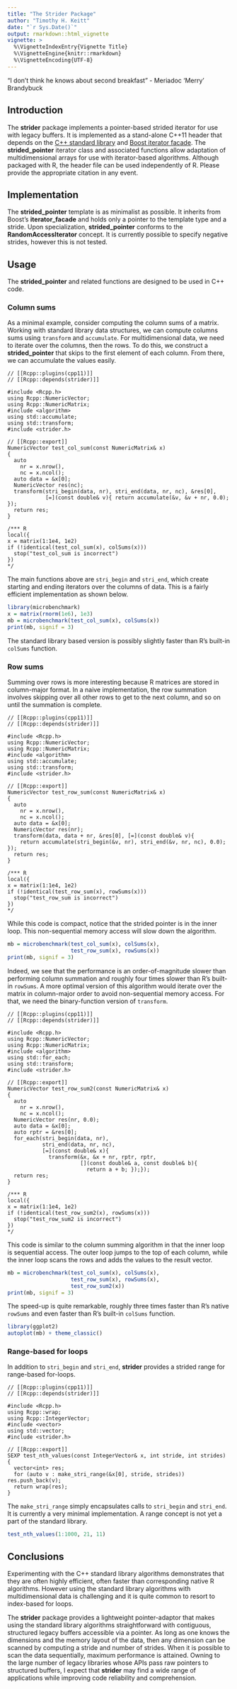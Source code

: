 ```yaml
---
title: "The Strider Package"
author: "Timothy H. Keitt"
date: "`r Sys.Date()`"
output: rmarkdown::html_vignette
vignette: >
  %\VignetteIndexEntry{Vignette Title}
  %\VignetteEngine{knitr::rmarkdown}
  %\VignetteEncoding{UTF-8}
---
```


"I don't think he knows about second breakfast" - Meriadoc 'Merry' Brandybuck

## Introduction

The **strider** package implements a pointer-based strided iterator for use with legacy buffers. It is implemented as a stand-alone C++11 header that depends on the [C++ standard library](http://en.cppreference.com/w/) and [Boost iterator facade](http://www.boost.org/doc/libs/release/libs/iterator/). The **strided_pointer** iterator class and associated functions allow adaptation of multidimensional arrays for use with iterator-based algorithms. Although packaged with R, the header file can be used independently of R. Please provide the appropriate citation in any event.

## Implementation

The **strided_pointer** template is as minimalist as possible. It inherits from Boost's **iterator_facade** and holds only a pointer to the template type and a stride. Upon specialization, **strided_pointer** conforms to the **RandomAccessIterator** concept. It is currently possible to specify negative strides, however this is not tested.

## Usage

The **strided_pointer** and related functions are designed to be used in C++ code. 

### Column sums

As a minimal example, consider computing the column sums of a matrix. Working with standard library data structures, we can compute columns sums using ```transform``` and ```accumulate```. For multidimensional data, we need to iterate over the columns, then the rows. To do this, we construct a **strided_pointer** that skips to the first element of each column. From there, we can accumulate the values easily.

```Rcpp
// [[Rcpp::plugins(cpp11)]]
// [[Rcpp::depends(strider)]]

#include <Rcpp.h>
using Rcpp::NumericVector;
using Rcpp::NumericMatrix;
#include <algorithm>
using std::accumulate;
using std::transform;
#include <strider.h>

// [[Rcpp::export]]
NumericVector test_col_sum(const NumericMatrix& x)
{
  auto
    nr = x.nrow(),
    nc = x.ncol();
  auto data = &x[0];
  NumericVector res(nc);
  transform(stri_begin(data, nr), stri_end(data, nr, nc), &res[0],
            [=](const double& v){ return accumulate(&v, &v + nr, 0.0); });
  return res;
}

/*** R
local({
x = matrix(1:1e4, 1e2)
if (!identical(test_col_sum(x), colSums(x)))
  stop("test_col_sum is incorrect")
})
*/
```

The main functions above are ```stri_begin``` and ```stri_end```, which create starting and ending iterators over the columns of data. This is a fairly efficient implementation as shown below.

```r
library(microbenchmark)
x = matrix(rnorm(1e6), 1e3)
mb = microbenchmark(test_col_sum(x), colSums(x))
print(mb, signif = 3)
```

The standard library based version is possibly slightly faster than R's built-in ```colSums``` function.

### Row sums

Summing over rows is more interesting because R matrices are stored in column-major format. In a naive implementation, the row summation involves skipping over all other rows to get to the next column, and so on until the summation is complete.

```Rcpp
// [[Rcpp::plugins(cpp11)]]
// [[Rcpp::depends(strider)]]

#include <Rcpp.h>
using Rcpp::NumericVector;
using Rcpp::NumericMatrix;
#include <algorithm>
using std::accumulate;
using std::transform;
#include <strider.h>

// [[Rcpp::export]]
NumericVector test_row_sum(const NumericMatrix& x)
{
  auto
    nr = x.nrow(),
    nc = x.ncol();
  auto data = &x[0];
  NumericVector res(nr);
  transform(data, data + nr, &res[0], [=](const double& v){
    return accumulate(stri_begin(&v, nr), stri_end(&v, nr, nc), 0.0); });
  return res;
}

/*** R
local({
x = matrix(1:1e4, 1e2)
if (!identical(test_row_sum(x), rowSums(x)))
  stop("test_row_sum is incorrect")
})
*/
```

While this code is compact, notice that the strided pointer is in the inner loop. This non-sequential memory access will slow down the algorithm.

```r
mb = microbenchmark(test_col_sum(x), colSums(x),
                    test_row_sum(x), rowSums(x))
print(mb, signif = 3)
```

Indeed, we see that the performance is an order-of-magnitude slower than performing column summation and roughly four times slower than R's built-in ```rowSums```. A more optimal version of this algorithm would iterate over the matrix in column-major order to avoid non-sequential memory access. For that, we need the binary-function version of ```transform```.

```Rcpp
// [[Rcpp::plugins(cpp11)]]
// [[Rcpp::depends(strider)]]

#include <Rcpp.h>
using Rcpp::NumericVector;
using Rcpp::NumericMatrix;
#include <algorithm>
using std::for_each;
using std::transform;
#include <strider.h>

// [[Rcpp::export]]
NumericVector test_row_sum2(const NumericMatrix& x)
{
  auto
    nr = x.nrow(),
    nc = x.ncol();
  NumericVector res(nr, 0.0);
  auto data = &x[0];
  auto rptr = &res[0];
  for_each(stri_begin(data, nr),
           stri_end(data, nr, nc),
           [=](const double& x){
             transform(&x, &x + nr, rptr, rptr,
                       [](const double& a, const double& b){
                         return a + b; });});
  return res;
}

/*** R
local({
x = matrix(1:1e4, 1e2)
if (!identical(test_row_sum2(x), rowSums(x)))
  stop("test_row_sum2 is incorrect")
})
*/
```

This code is similar to the column summing algorithm in that the inner loop is sequential access. The outer loop jumps to the top of each column, while the inner loop scans the rows and adds the values to the result vector.

```r
mb = microbenchmark(test_col_sum(x), colSums(x),
                    test_row_sum(x), rowSums(x),
                    test_row_sum2(x))
print(mb, signif = 3)
```

The speed-up is quite remarkable, roughly three times faster than R's native ```rowSums``` and even faster than R's built-in ```colSums``` function.

```r
library(ggplot2)
autoplot(mb) + theme_classic()
```

### Range-based for loops

In addition to ```stri_begin``` and ```stri_end```, **strider** provides a strided range for range-based for-loops.

```Rcpp
// [[Rcpp::plugins(cpp11)]]
// [[Rcpp::depends(strider)]]

#include <Rcpp.h>
using Rcpp::wrap;
using Rcpp::IntegerVector;
#include <vector>
using std::vector;
#include <strider.h>

// [[Rcpp::export]]
SEXP test_nth_values(const IntegerVector& x, int stride, int strides)
{
  vector<int> res;
  for (auto v : make_stri_range(&x[0], stride, strides)) res.push_back(v);
  return wrap(res);
}
```

The ```make_stri_range``` simply encapsulates calls to ```stri_begin``` and ```stri_end```. It is currently a very minimal implementation. A range concept is not yet a part of the standard library.

```r
test_nth_values(1:1000, 21, 11)
```

## Conclusions

Experimenting with the C++ standard library algorithms demonstrates that they are often highly efficient, often faster than corresponding native R algorithms. However using the standard library algorithms with multidimensional data is challenging and it is quite common to resort to index-based for loops.

The **strider** package provides a lightweight pointer-adaptor that makes using the standard library algorithms straightforward with contiguous, structured legacy buffers accessible via a pointer. As long as one knows the dimensions and the memory layout of the data, then any dimension can be scanned by computing a stride and number of strides. When it is possible to scan the data sequentially, maximum performance is attained. Owning to the large number of legacy libraries whose APIs pass raw pointers to structured buffers, I expect that **strider** may find a wide range of applications while improving code reliability and comprehension.

